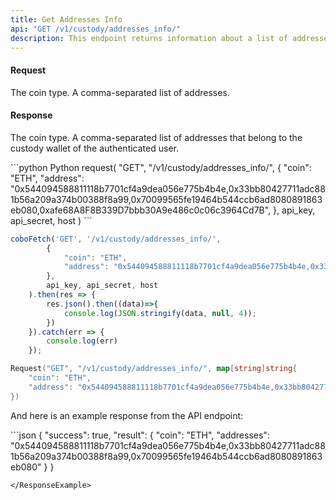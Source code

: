 ```yaml
---
title: Get Addresses Info
api: "GET /v1/custody/addresses_info/"
description: This endpoint returns information about a list of addresses for a specific coin. The endpoint accepts GET and POST requests with parameters 'coin' and 'address'. The 'coin' parameter specifies the coin type, and the 'address' parameter is a comma-separated list of addresses. The response contains the coin type and a comma-separated list of addresses that belong to the custody wallet of the authenticated user.
---
```



#### Request
<ParamField query="coin" type="String" required>The coin type.</ParamField>
<ParamField query="address" type="String" required>A comma-separated list of addresses.</ParamField>

#### Response
<ResponseField name="coin" type="String">The coin type.</ResponseField>
<ResponseField name="addresses" type="String">A comma-separated list of addresses that belong to the custody wallet of the authenticated user.</ResponseField>

<RequestExample>
 ```python Python
request(
  "GET",
  "/v1/custody/addresses_info/",
  {
    "coin": "ETH",
    "address": "0x544094588811118b7701cf4a9dea056e775b4b4e,0x33bb80427711adc881b56a209a374b00388f8a99,0x70099565fe19464b544ccb6ad8080891863eb080,0xafe68A8F8B339D7bbb30A9e486c0c06c3964Cd7B",
  },
  api_key, api_secret, host
)
```

```javascript JavaScript
coboFetch('GET', '/v1/custody/addresses_info/',
        {
            "coin": "ETH",
            "address": "0x544094588811118b7701cf4a9dea056e775b4b4e,0x33bb80427711adc881b56a209a374b00388f8a99,0x70099565fe19464b544ccb6ad8080891863eb080,0xafe68A8F8B339D7bbb30A9e486c0c06c3964Cd7B",
        },
        api_key, api_secret, host
    ).then(res => {
        res.json().then((data)=>{
            console.log(JSON.stringify(data, null, 4));
        })
    }).catch(err => {
        console.log(err)
    });
```

```go Go
Request("GET", "/v1/custody/addresses_info/", map[string]string{
    "coin": "ETH",
    "address": "0x544094588811118b7701cf4a9dea056e775b4b4e,0x33bb80427711adc881b56a209a374b00388f8a99,0x70099565fe19464b544ccb6ad8080891863eb080,0xafe68A8F8B339D7bbb30A9e486c0c06c3964Cd7B",
})
```
</RequestExample>

And here is an example response from the API endpoint:


<ResponseExample>
```json
{
  "success": true,
  "result": {
    "coin": "ETH",
    "addresses": "0x544094588811118b7701cf4a9dea056e775b4b4e,0x33bb80427711adc881b56a209a374b00388f8a99,0x70099565fe19464b544ccb6ad8080891863eb080"
  }
}

```
</ResponseExample>